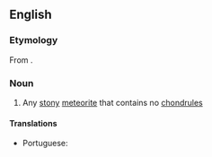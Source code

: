 ==English==

===Etymology===
From {{prefix|a|chondrite|lang=en}}.

===Noun===
{{wikipedia}}
{{en-noun}}

# Any [[stony]] [[meteorite]] that contains no [[chondrule]]s

====Translations====
{{trans-top|stony meteorite that contains no chondrules}}
* Portuguese: {{t|pt|acondrito|m}}
{{trans-mid}}
{{trans-bottom}}